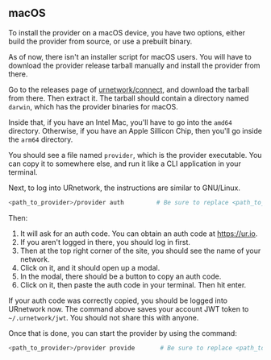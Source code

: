 ## macOS

To install the provider on a macOS device, you have two options,
either build the provider from source, or use a prebuilt binary.

As of now, there isn't an installer script for macOS users.  You will
have to download the provider release tarball manually and install the
provider from there.

Go to the releases page of [urnetwork/connect](https://github.com/urnetwork/connect/releases),
and download the tarball from there.  Then extract it.  The tarball should
contain a directory named `darwin`, which has the provider binaries for macOS.

Inside that, if you have an Intel Mac, you'll have to go into the `amd64` directory. Otherwise,
if you have an Apple Sillicon Chip, then you'll go inside the `arm64` directory.

You should see a file named `provider`, which is the provider executable.  You can copy it
to somewhere else, and run it like a CLI application in your terminal.

Next, to log into URnetwork, the instructions are similar to GNU/Linux.

```bash
<path_to_provider>/provider auth         # Be sure to replace <path_to_provider> with the actual path where the provider is!
```

Then:

1. It will ask for an auth code. You can obtain an auth code at https://ur.io.
2. If you aren't logged in there, you should log in first.  
3. Then at the top right corner of the site, you should see the name of your network.
4. Click on it, and it should open up a modal.  
5. In the modal, there should be a button to copy an auth code.  
6. Click on it, then paste the auth code in your terminal. Then hit enter.  

If your auth code was correctly copied, you should be logged into URnetwork now.  The command above saves your account
JWT token to `~/.urnetwork/jwt`. You should not share this with anyone.

Once that is done, you can start the provider by using the command:

```bash
<path_to_provider>/provider provide       # Be sure to replace <path_to_provider> with the actual path where the provider is!
```